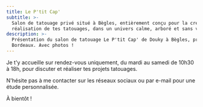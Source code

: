 ```yaml
---
title: Le P'tit Cap'
subtitle: >-
  Salon de tatouage privé situé à Bègles, entièrement conçu pour la création et
  réalisation de tes tatouages, dans un univers calme, arboré et sans vis à vis.
description: >-
  Présentation du salon de tatouage Le P'tit Cap' de Douky à Bègles, près de
  Bordeaux. Avec photos !
---
```


<Gallery src="src/content/galleries/salon.json" />

Je t'y accueille sur rendez-vous uniquement, du mardi au samedi de 10h30 à 18h, pour discuter et réaliser tes projets tatouages.

N'hésite pas à me contacter sur les réseaux sociaux ou par e-mail pour une étude
personnalisée.

À bientôt !
